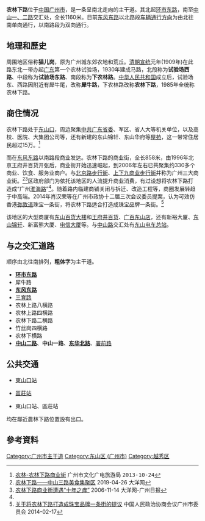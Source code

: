 {{Infobox Guangzhou Road
|中文道路名称=农林下路
|道路名称拼音=Nonglin Xialu
|图片=
|图片说明=
|道路方向=南北
|道路属性=城市次干道
|道路总长度=1.16
|车速限制=
|行车线数量=
|所在地区=[[广州市|广州市]][[越秀区|越秀区]]
|起点=[[环市路_(广州)|环市东路]]
|终点=[[中山路_(广州)|中山一路]]、中山二路、東華北路、[[署前路|署前路]]
|道路命名日期=1985年
|命名缘由=此路东北一带为[[广东|广东]]第一个农林试验场
|道路旧名=试验场路、下农林路
|道路动工日期=1930年
|通车日期=
|路段主要建筑=
}}
'''农林下路'''位于[[中国|中国]][[广州市|广州市]]，是一条呈南北走向的主干道。其北起[[环市路_(广州)|环市东路]]，南至[[中山路_(广州)|中山一、二路]]交汇处，全长1160米。目前[[东风路_(广州)|东风东路]]以北路段[[车辆|车辆]][[道路通行方向|通行方向]]为由北往南单向通行，以南路段为双向通行。

== 地理和歷史 ==
周围地区俗称'''猫儿岗'''，原为广州城东郊农地和荒丘。[[清朝|清朝]][[宣统|宣统]]元年(1909年)在此路东北一带办起[[广东|广东]]第一个农林试验场，1930年建成马路，北段称为'''试验场西路'''、中段称为'''试验场东路'''、南段称为'''下农林路'''。[[中华人民共和国|中华人民共和国]]成立后，试验场东、西路因附近有犀牛尾，改称'''犀牛路'''，下农林路改称'''农林下路'''，1985年全统称农林下路。

== 商住情况 ==
农林下路处于[[东山口|东山口]]，周边聚集[[中共广东省委|中共广东省委]]、军区、省人大等机关单位，以及高校、医院、大集团公司等，还有新建的东山锦轩、东山华府等[[屋苑|屋苑]]，这一带常住居民超过15万。<ref name=":0">[http://wglj.gz.gov.cn/zxpd/tsgz/gwtt/gwjq/content/post_3234229.html 农林-农林下路商业街]  广州市文化广电旅游局 <samp>2013-10-24</samp></ref>

而在[[东风路_(广州)|东风东路]]以南路段商业发达。农林下路的商业街，全长858米，由1996年北京王府井百货开张后，商业街开始迅速崛起，到2006年左右已共聚集约330多个商业、饮食、服务业商户。与[[北京路步行街|北京路步行街]]、[[上下九商业步行街|上下九商业步行街]]并称为广州三大商业街。<ref>[http://life.dayoo.com/meal/201904/26/157942_52552520.htm 农林下路——中山三路美食集聚区] 2019-04-26 大洋网</ref><ref>[http://news.sina.com.cn/o/2006-11-14/064710489787s.shtml 农林下路商业街遭遇“十年之痒”] 2006-11-14 大洋网-广州日报</ref>区政府部门为依托该地区的人流提升商业消费，有过设想将农林下路打造成“广州[[淮海路_(上海)|淮海路]]”<ref name=":0" />。随着路内临建商铺关闭与拆迁、改造工程等，商圈发展转趋于中高端。2014年肖汉荣等在广州市政协十二届三次会议委员提案，认为可效仿香港[[彌敦道|弥敦道]]珠宝一条街，将农林下路适合打造成珠宝品牌一条街。<ref>[http://dhzw.gzzx.gov.cn/cf123/tazj/201401/t20140124_33169.html 关于将农林下路打造成珠宝品牌一条街的提议]  中国人民政治协商会议广州市委员会 2014-02-17</ref>

该地区的大型商厦有[[东山百货大楼|东山百货大楼]]和[[王府井百货|王府井百货]]、[[广百东山店|广百东山店]]，还有新裕大厦、[[东山锦轩|东山锦轩]]、新富熊大厦、[[电信大厦|电信大厦]]等。与[[中山路_(广州)|中山路]]交汇处有[[东山电车总站|东山电车总站]]。

== 与之交汇道路 ==
顺序由北往南排列，'''粗体字'''为主干道。
*'''[[环市路_(广州)|环市东路]]'''
*犀牛路
*'''[[东风路_(广州)|东风东路]]'''
*[[三育路|三育路]]
*农林上路八横路
*农林上路四横路
*农林下路二横路
*竹丝岗四横路
*农林下横路
*'''[[中山路_(广州)|中山二路]]'''、'''中山一路'''、'''[[东华北路|东华北路]]'''、[[署前路|署前路]]

==公共交通==
*{{广州地铁路线鏈接|1|SL}}[[東山口站|東山口站]]
*{{广州地铁路线鏈接|5|SL}}[[區莊站|區莊站]]
*{{广州地铁路线鏈接|6|SL}}東山口站、區莊站
均在鄰近農林下路位置設有出口。

==參考資料==
{{reflist}}
{{廣州主要道路}}
[[Category:广州市主干道|Category:广州市主干道]]
[[Category:东山区_(广州市)|Category:东山区 (广州市)]]
[[Category:越秀区|Category:越秀区]]